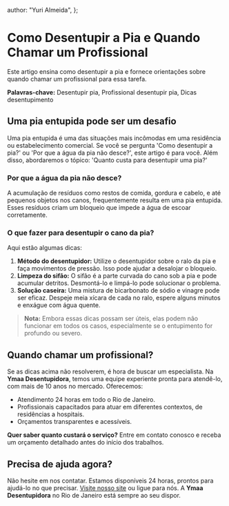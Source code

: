  author: "Yuri Almeida",
};

# Como Desentupir a Pia e Quando Chamar um Profissional

Este artigo ensina como desentupir a pia e fornece orientações sobre quando chamar um profissional para essa tarefa.

**Palavras-chave:** Desentupir pia, Profissional desentupir pia, Dicas desentupimento

## Uma pia entupida pode ser um desafio

Uma pia entupida é uma das situações mais incômodas em uma residência ou estabelecimento comercial. Se você se pergunta 'Como desentupir a pia?' ou 'Por que a água da pia não desce?', este artigo é para você. Além disso, abordaremos o tópico: 'Quanto custa para desentupir uma pia?'

### Por que a água da pia não desce?

A acumulação de resíduos como restos de comida, gordura e cabelo, e até pequenos objetos nos canos, frequentemente resulta em uma pia entupida. Esses resíduos criam um bloqueio que impede a água de escoar corretamente.

### O que fazer para desentupir o cano da pia?

Aqui estão algumas dicas:

1. **Método do desentupidor:** Utilize o desentupidor sobre o ralo da pia e faça movimentos de pressão. Isso pode ajudar a desalojar o bloqueio.
2. **Limpeza do sifão:** O sifão é a parte curvada do cano sob a pia e pode acumular detritos. Desmontá-lo e limpá-lo pode solucionar o problema.
3. **Solução caseira:** Uma mistura de bicarbonato de sódio e vinagre pode ser eficaz. Despeje meia xícara de cada no ralo, espere alguns minutos e enxágue com água quente.

> **Nota:** Embora essas dicas possam ser úteis, elas podem não funcionar em todos os casos, especialmente se o entupimento for profundo ou severo.

## Quando chamar um profissional?

Se as dicas acima não resolverem, é hora de buscar um especialista. Na **Ymaa Desentupidora**, temos uma equipe experiente pronta para atendê-lo, com mais de 10 anos no mercado. Oferecemos:

- Atendimento 24 horas em todo o Rio de Janeiro.
- Profissionais capacitados para atuar em diferentes contextos, de residências a hospitais.
- Orçamentos transparentes e acessíveis.

**Quer saber quanto custará o serviço?** Entre em contato conosco e receba um orçamento detalhado antes do início dos trabalhos.

## Precisa de ajuda agora?

Não hesite em nos contatar. Estamos disponíveis 24 horas, prontos para ajudá-lo no que precisar. [Visite nosso site](#) ou ligue para nós. A **Ymaa Desentupidora** no Rio de Janeiro está sempre ao seu dispor.
